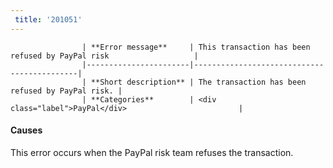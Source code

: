 ```yaml
---  
 title: '201051'  
---  
```



                    | **Error message**     | This transaction has been refused by PayPal risk                   |
                    |-----------------------|--------------------------------------------|
                    | **Short description** | The transaction has been refused by PayPal risk. |
                    | **Categories**        | <div class="label">PayPal</div>                         |
                  

#### Causes  

This error occurs when the PayPal risk team refuses the transaction. 